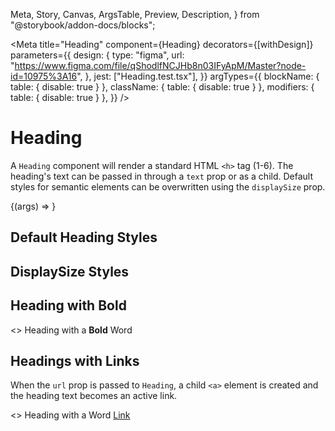   Meta,
  Story,
  Canvas,
  ArgsTable,
  Preview,
  Description,
} from "@storybook/addon-docs/blocks";


<Meta
  title="Heading"
  component={Heading}
  decorators={[withDesign]}
  parameters={{
    design: {
      type: "figma",
      url:
        "https://www.figma.com/file/qShodlfNCJHb8n03IFyApM/Master?node-id=10975%3A16",
    },
    jest: ["Heading.test.tsx"],
  }}
  argTypes={{
    blockName: { table: { disable: true } },
    className: { table: { disable: true } },
    modifiers: { table: { disable: true } },
  }}
/>

# Heading

<Description of={Heading} />

A `Heading` component will render a standard HTML `<h>` tag (1-6). The heading's text can be passed in through a `text` prop or as a child. Default styles for semantic elements can be overwritten using the `displaySize` prop.

<Preview withToolbar>
  <Story
    name="Heading Props"
    args={{
      id: "heading1",
      level: 1,
      text: "Heading  1",
    }}
  >
    {(args) => <Heading {...args} />}
  </Story>
</Preview>

<ArgsTable story="Heading Props" />

## Default Heading Styles

<Preview>
  <Story name="Default Heading Styles">
    <div>
      <Heading id="heading1" level={1} text="<h1> Heading 1" />
      <Heading id="heading2" level={2} text="<h2> Heading 2" />
      <Heading id="heading3" level={3} text="<h3> Heading 3" />
      <Heading id="heading4" level={4} text="<h4> Heading 4" />
      <Heading id="heading5" level={5} text="<h5> Heading 5" />
      <Heading id="heading6" level={6} text="<h6> Heading 6" />
    </div>
  </Story>
</Preview>

## DisplaySize Styles

<Preview>
  <Story name="DisplaySize Styles">
    <div>
      <Heading
        id="heading1"
        level={1}
        displaySize={HeadingDisplaySizes.Primary}
        text="<h1> HeadingDisplaySizes.Primary"
      />
      <Heading
        id="heading1"
        level={1}
        displaySize={HeadingDisplaySizes.Secondary}
        text="<h1> HeadingDisplaySizes.Secondary"
      />
      <Heading
        id="heading1"
        level={1}
        displaySize={HeadingDisplaySizes.Tertiary}
        text="<h1> HeadingDisplaySizes.Tertiary"
      />
      <Heading
        id="heading1"
        level={1}
        displaySize={HeadingDisplaySizes.Callout}
        text="<h1> HeadingDisplaySizes.Callout"
      />
    </div>
  </Story>
</Preview>

## Heading with Bold

<Preview>
  <Story name="Heading with Bold">
    <Heading id="headingWithBold" level={2}>
      <>
        Heading with a <b>Bold</b> Word
      </>
    </Heading>
  </Story>
</Preview>

## Headings with Links

When the `url` prop is passed to `Heading`, a child `<a>` element is created and the heading text becomes an active link.

<Preview>
  <Story name="Headings with Links">
    <Heading
      id="headingWithLink"
      level={2}
      text="Heading with URL Props"
      url="http://apple.com"
      urlClass="special-link"
    />
    <Heading id="headingWithLink" level={2}>
      <>
        Heading with a Word <a href="hello">Link</a>
      </>
    </Heading>
  </Story>
</Preview>
